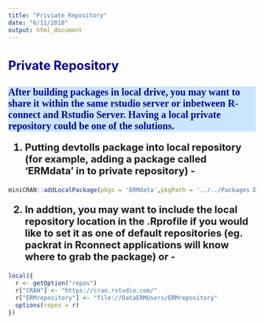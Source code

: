 ```yaml
---
title: "Priviate Repository"
date: "6/11/2018"
output: html_document
---
```



<style type="text/css">

.main-container {
  max-width: 1200px;
  margin-left: auto;
  margin-right: auto;
}
td {  /* Table  */
  font-size: 8px;
  
}
h1.title {
  font-size: 38px;
  color: DarkRed;
}
h1 { /* Header 1 */
  font-size: 30px;
  color: DarkBlue;
}
h2 { /* Header 2 */
    font-size: 25px;
  color: DarkBlue;
}
h3 { /* Header 3 */
  background: #cce5ff;
  font-size: 20px;
  font-family: "Times New Roman", Times, serif;
  color: DarkBlue;
}
code.r{ /* Code block */
    font-size: 12px;
}
pre { /* Code block - determines code spacing between lines */
    font-size: 14px;
}

ol { /* ordered list style */
    font-size: 20px;font-weight:bold;}

ul {/* dot list style */
font-size: 15px;
}


</style>




## Private Repository
### After building packages in local drive, you may want to share it within the same rstudio server or inbetween R-connect and Rstudio Server. Having a local private repository could be one of the solutions. 

1. Putting devtolls package into local repository (for example, adding a package called 'ERMdata' in  to private repository) -
```r
miniCRAN::addLocalPackage(pkgs = 'ERMdata',pkgPath = '../../Packages Development/2018/',path= '/DataERMUsers/ERMrepository/', build=T)
```

2. In addtion, you may want to include the local repository location in the .Rprofile if you would like to set it as one of default repositories (eg. packrat in Rconnect applications will know where to grab the package) or - 
```r
local({
  r <- getOption("repos")
  r["CRAN"] <- "https://cran.rstudio.com/"
  r["ERMrepository"] <- "file://DataERMUsers/ERMrepository"
  options(repos = r)
})
```





